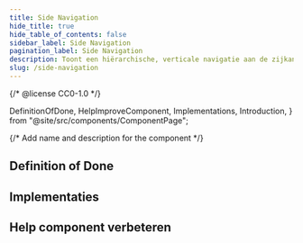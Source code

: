 ```yaml
---
title: Side Navigation
hide_title: true
hide_table_of_contents: false
sidebar_label: Side Navigation
pagination_label: Side Navigation
description: Toont een hiërarchische, verticale navigatie aan de zijkant van een pagina.
slug: /side-navigation
---
```


{/* @license CC0-1.0 */}

  DefinitionOfDone,
  HelpImproveComponent,
  Implementations,
  Introduction,
} from "@site/src/components/ComponentPage";

{/* Add name and description for the component */}


<Introduction component={component} headingLevel={1} description={description} />

## Definition of Done

<DefinitionOfDone component={component} headingLevel={3} />

## Implementaties

<Implementations component={component} headingLevel={3} />

## Help component verbeteren

<HelpImproveComponent component={component} headingLevel={3} />
